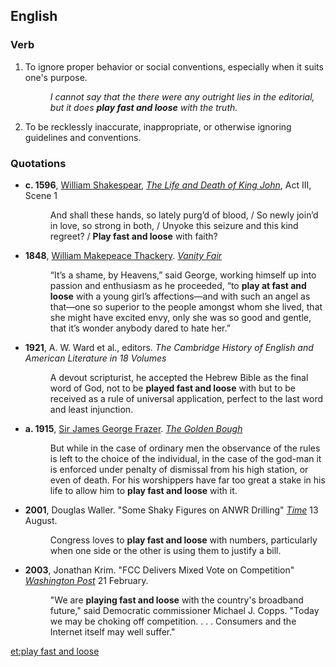 ==English==

===Verb===
{{head|en|verb|head=to [[play]] [[fast]] and [[loose]]}}

# {{idiomatic}} To ignore proper behavior or social conventions, especially when it suits one's purpose. 
#: ''I cannot say that the there were any outright lies in the editorial, but it does '''play fast and loose''' with the truth.''
# {{idiomatic}} To be recklessly inaccurate, inappropriate, or otherwise ignoring guidelines and conventions.

===Quotations===
* '''c. 1596''', [[w:William Shakespeare|William Shakespear]], ''[[w:The Life and Death of King John|The Life and Death of King John]]'', Act III, Scene 1
*: And shall these hands, so lately purg’d of blood, / So newly join’d in love, so strong in both, / Unyoke this seizure and this kind regreet? / '''Play fast and loose''' with faith? 
* '''1848''', [[w:William Makepeace Thackery|William Makepeace Thackery]]. ''[[w:Vanity Fair|Vanity Fair]]''
*:“It’s a shame, by Heavens,” said George, working himself up into passion and enthusiasm as he proceeded, “to '''play at fast and loose''' with a young girl’s affections—and with such an angel as that—one so superior to the people amongst whom she lived, that she might have excited envy, only she was so good and gentle, that it’s wonder anybody dared to hate her.” 
* '''1921''', A. W. Ward et al., editors. ''The Cambridge History of English and American Literature in 18 Volumes'' 
*: A devout scripturist, he accepted the Hebrew Bible as the final word of God, not to be '''played fast and loose''' with but to be received as a rule of universal application, perfect to the last word and least injunction. 
* '''a. 1915''', [[w:Sir James George Frazer|Sir James George Frazer]]. ''[[w:The Golden Bough|The Golden Bough]]''
*: But while in the case of ordinary men the observance of the rules is left to the choice of the individual, in the case of the god-man it is enforced under penalty of dismissal from his high station, or even of death. For his worshippers have far too great a stake in his life to allow him to '''play fast and loose''' with it. 

* '''2001''', Douglas Waller.  "Some Shaky Figures on ANWR Drilling" ''[[w:Time (magazine)|Time]]'' 13 August. 
*: Congress loves to '''play fast and loose''' with numbers, particularly when one side or the other is using them to justify a bill. 

* '''2003''', Jonathan Krim. "FCC Delivers Mixed Vote on Competition" ''[[w:Washington Post|Washington Post]]'' 21 February. 
*:"We are '''playing fast and loose''' with the country's broadband future," said Democratic commissioner Michael J. Copps. "Today we may be choking off competition. . . . Consumers and the Internet itself may well suffer."

[[et:play fast and loose]]